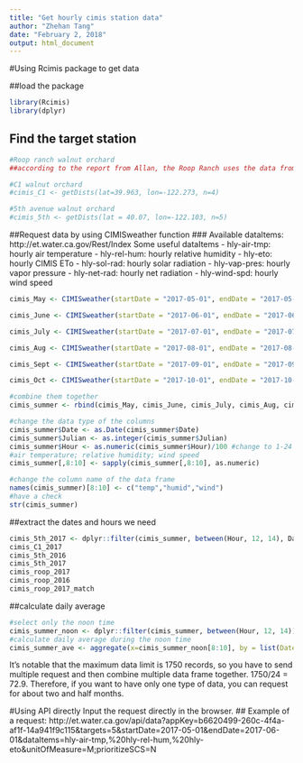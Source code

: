 ---
title: "Get hourly cimis station data"
author: "Zhehan Tang"
date: "February 2, 2018"
output: html_document
---

#Using Rcimis package to get data

##load the package
```{r}
library(Rcimis)
library(dplyr)
```

## Find the target station
```{r}
#Roop ranch walnut orchard
##according to the report from Allan, the Roop Ranch uses the data from Gerber South #222

#C1 walnut orchard
#cimis_C1 <- getDists(lat=39.963, lon=-122.273, n=4)

#5th avenue walnut orchard
#cimis_5th <- getDists(lat = 40.07, lon=-122.103, n=5)

```


##Request data by using CIMISweather function 
### Available dataItems: http://et.water.ca.gov/Rest/Index
Some useful dataItems
- hly-air-tmp: hourly air temperature
- hly-rel-hum: hourly relative humidity
- hly-eto: hourly CIMIS ETo
- hly-sol-rad: hourly solar radiation
- hly-vap-pres: hourly vapor pressure
- hly-net-rad: hourly net radiation
- hly-wind-spd: hourly wind speed

```{r}
cimis_May <- CIMISweather(startDate = "2017-05-01", endDate = "2017-05-31", targets = 222, dataItems = c("hly-air-tmp","hly-wind-spd", "hly-rel-hum"), appKey = "b6620499-260c-4f4a-af1f-14a941f9c115")

cimis_June <- CIMISweather(startDate = "2017-06-01", endDate = "2017-06-30", targets = 222, dataItems = c("hly-air-tmp","hly-wind-spd", "hly-rel-hum"), appKey = "b6620499-260c-4f4a-af1f-14a941f9c115")

cimis_July <- CIMISweather(startDate = "2017-07-01", endDate = "2017-07-31", targets = 222, dataItems = c("hly-air-tmp","hly-wind-spd", "hly-rel-hum"), appKey = "b6620499-260c-4f4a-af1f-14a941f9c115")

cimis_Aug <- CIMISweather(startDate = "2017-08-01", endDate = "2017-08-31", targets = 222, dataItems = c("hly-air-tmp","hly-wind-spd", "hly-rel-hum"), appKey = "b6620499-260c-4f4a-af1f-14a941f9c115")

cimis_Sept <- CIMISweather(startDate = "2017-09-01", endDate = "2017-09-30", targets = 222, dataItems = c("hly-air-tmp","hly-wind-spd", "hly-rel-hum"), appKey = "b6620499-260c-4f4a-af1f-14a941f9c115")

cimis_Oct <- CIMISweather(startDate = "2017-10-01", endDate = "2017-10-31", targets = 222, dataItems = c("hly-air-tmp","hly-wind-spd", "hly-rel-hum"), appKey = "b6620499-260c-4f4a-af1f-14a941f9c115")

#combine them together
cimis_summer <- rbind(cimis_May, cimis_June, cimis_July, cimis_Aug, cimis_Sept, cimis_Oct)

#change the data type of the columns
cimis_summer$Date <- as.Date(cimis_summer$Date)
cimis_summer$Julian <- as.integer(cimis_summer$Julian)
cimis_summer$Hour <- as.numeric(cimis_summer$Hour)/100 #change to 1-24
#air temperature; relative humidity; wind speed
cimis_summer[,8:10] <- sapply(cimis_summer[,8:10], as.numeric)

#change the column name of the data frame 
names(cimis_summer)[8:10] <- c("temp","humid","wind")
#have a check 
str(cimis_summer)
```

##extract the dates and hours we need 
```{r}
cimis_5th_2017 <- dplyr::filter(cimis_summer, between(Hour, 12, 14), Date %in% swp_5theast_2017$Date)
cimis_C1_2017 
cimis_5th_2016 
cimis_5th_2017
cimis_roop_2017
cimis_roop_2016
cimis_roop_2017_match 

```

##calculate daily average 
```{r}
#select only the noon time
cimis_summer_noon <- dplyr::filter(cimis_summer, between(Hour, 12, 14))
#calculate daily average during the noon time 
cimis_summer_ave <- aggregate(x=cimis_summer_noon[8:10], by = list(Date = cimis_summer_noon$Date), FUN = mean)
```

It's notable that the maximum data limit is 1750 records, so you have to send multiple request and then combine multiple data frame together. 
1750/24 = 72.9. Therefore, if you want to have only one type of data, you can request for about two and half months. 

#Using API directly
Input the request directly in the browser. 
## Example of a request: 
http://et.water.ca.gov/api/data?appKey=b6620499-260c-4f4a-af1f-14a941f9c115&targets=5&startDate=2017-05-01&endDate=2017-06-01&dataItems=hly-air-tmp,%20hly-rel-hum,%20hly-eto&unitOfMeasure=M;prioritizeSCS=N 

